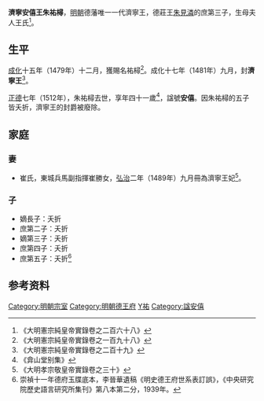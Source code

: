'''濟寧安僖王朱祐樳'''{{BD|1472年||1512年|catIdx=Z朱}}，[[明朝|明朝]]德藩唯一一代濟寧王，德莊王[[朱見潾|朱見潾]]的庶第三子，生母夫人王氏<ref>《大明憲宗純皇帝實錄卷之二百六十八》</ref>。

==生平==
[[成化|成化]]十五年（1479年）十二月，獲賜名祐樳<ref>《大明憲宗純皇帝實錄卷之一百九十八》</ref>。成化十七年（1481年）九月，封'''濟寧王'''<ref>《大明憲宗純皇帝實錄卷之二百十九》</ref>。

[[正德_(明朝)|正德]]七年（1512年），朱祐樳去世，享年四十一歲<ref>《弇山堂别集》</ref>，諡號'''安僖'''。因朱祐樳的五子皆夭折，濟寧王的封爵被廢除。

==家庭==
===妻===
*崔氏，東城兵馬副指揮崔勝女，[[弘治|弘治]]二年（1489年）九月冊為濟寧王妃<ref>《大明孝宗敬皇帝實錄卷之三十》</ref>。

===子===
*嫡長子：夭折
*庶第二子：夭折
*嫡第三子：夭折
*庶第四子：夭折
*庶第五子：夭折<ref name=dfyd>崇禎十一年德府玉牒底本，李晉華遺稿《明史德王府世系表訂誤》，《中央研究院歷史語言研究所集刊》第八本第二分，1939年。</ref>

==参考资料==
{{reflist|2}}

{{s-start}}
{{s-none|無|[[明朝|明政府]]封之}}
{{s-ttl|title=[[明朝藩王列表_(德王系)#濟寧國|明濟寧國國王]]|years=1481年－1512年}}
{{s-none|無|無子，封國廢除}}
{{end}}

[[Category:明朝宗室|Category:明朝宗室]]
[[Category:明朝德王府|Category:明朝德王府]]
[[Category:朱姓|Y祐]]
[[Category:諡安僖|Category:諡安僖]]